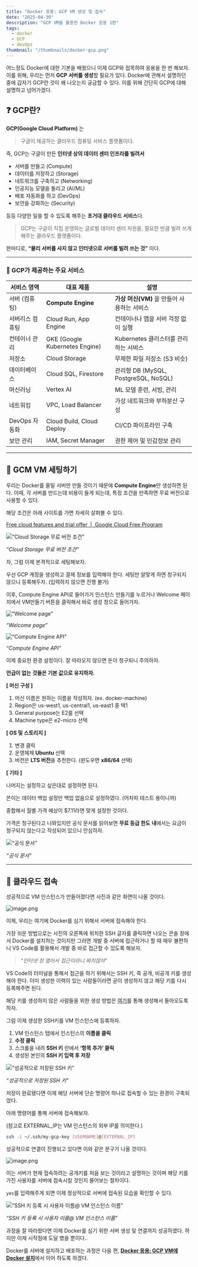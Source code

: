 ```yaml
---
title: "Docker 응용: GCP VM 생성 및 접속"
date: "2025-04-30"
description: "GCP VM을 활용한 Docker 응용 1편"
tags:
  - docker
  - GCP
  - devOps
thumbnail: "/thumbnails/docker-gcp.png"
---
```


어느정도 Docker에 대한 기본을 배웠으니 이제 GCP와 접목하여 응용을 한 번 해보자. 이를 위해, 우리는 먼저 **GCP 서버를 생성**할 필요가 있다. Docker에 관해서 설명하던 중에 갑자기 GCP란 것이 왜 나오는지 궁금할 수 있다. 이를 위해 간단히 GCP에 대해 설명하고 넘어가겠다.

## ❓ GCP란?

**GCP(Google Cloud Platform)** 는

> 구글이 제공하는 클라우드 컴퓨팅 서비스 플랫폼이다.
> 

즉, GCP는 구글이 만든 **인터넷 상의 데이터 센터 인프라를 빌려서**

- 서버를 만들고 (Compute)
- 데이터를 저장하고 (Storage)
- 네트워크를 구축하고 (Networking)
- 인공지능 모델을 돌리고 (AI/ML)
- 배포 자동화를 하고 (DevOps)
- 보안을 강화하는 (Security)

등등 다양한 일을 할 수 있도록 해주는 **초거대 클라우드 서비스**다.

> GCP는 구글이 직접 운영하는 글로벌 데이터 센터 자원을, 필요한 만큼 빌려 쓰게 해주는 클라우드 플랫폼이다.
> 

한마디로, **“물리 서버를 사지 않고 인터넷으로 서버를 빌려 쓰는 것”** 이다.

---

### 🔹 GCP가 제공하는 주요 서비스

| 서비스 영역 | 대표 제품 | 설명 |
| --- | --- | --- |
| 서버 (컴퓨팅) | **Compute Engine** | **가상 머신(VM)** 을 만들어 사용하는 서비스 |
| 서버리스 컴퓨팅 | Cloud Run, App Engine | 컨테이너나 앱을 서버 걱정 없이 실행 |
| 컨테이너 관리 | GKE (Google Kubernetes Engine) | Kubernetes 클러스터를 관리하는 서비스 |
| 저장소 | Cloud Storage | 무제한 파일 저장소 (S3 비슷) |
| 데이터베이스 | Cloud SQL, Firestore | 관리형 DB (MySQL, PostgreSQL, NoSQL) |
| 머신러닝 | Vertex AI | ML 모델 훈련, 서빙, 관리 |
| 네트워킹 | VPC, Load Balancer | 가상 네트워크와 부하분산 구성 |
| DevOps 자동화 | Cloud Build, Cloud Deploy | CI/CD 파이프라인 구축 |
| 보안 관리 | IAM, Secret Manager | 권한 제어 및 민감정보 관리 |

---

## 🔧 GCM VM 세팅하기

우리는 Docker를 올릴 서버만 만들 것이기 때문에 **Compute Engine**만 생성하면 된다. 이때, 각 서버를 만드는데 비용이 들게 되는데, 특정 조건을 만족하면 무료 버전으로 사용할 수 있다.

해당 조건은 아래 사이트를 가면 자세히 살펴볼 수 있다.

[Free cloud features and trial offer  |  Google Cloud Free Program](https://cloud.google.com/free/docs/free-cloud-features#free-tier-usage-limits)

![*“Cloud Storage 무료 버전 조건”*](/images/docker-gcp/01/image.png)

*“Cloud Storage 무료 버전 조건”*

자, 그럼 이제 본격적으로 세팅해보자.

우선 GCP 계정을 생성하고 결제 정보를 입력해야 한다. 세팅만 알맞게 하면 청구되지 않으니 등록해두자. (입력하지 않으면 진행 불가)

이후, Compute Engine API로 들어가거 인스턴스 만들기를 누르거나 Welcome 페이지에서 VM만들기 버튼을 클릭해서 바로 생성 창으로 들어가자.

![*“Welcome page”*](/images/docker-gcp/01/image1.png)

*“Welcome page”*

![*“Compute Engine API”*](/images/docker-gcp/01/image2.png)

*“Compute Engine API”*

이제 중요한 환경 설정이다. 잘 따라오지 않으면 돈이 청구되니 주의하자. 

**언급이 없는 것들은 기본 값으로 유지하자.**

**[ 머신 구성 ]**

1. 머신 이름은 원하는 이름을 작성하자. (ex. docker-machine)
2. Region은 us-west1, us-central1, us-east1 중 택1
3. General purpose는 E2를 선택
4. Machine type은 e2-micro 선택

**[ OS 및 스토리지 ]**

1. 변경 클릭
2. 운영체제 **Ubuntu** 선택
3. 버전은 **LTS 버전**을 추천한다. (윈도우면 **x86/64** 선택)

**[ 기타 ]**

나머지는 설정하고 싶은대로 설정하면 된다.

쓴이는 데이터 백업 설정만 백업 없음으로 설정하였다. (어차피 테스트 용이니까)

종합해서 월별 가격 예상이 $7.11라면 맞게 설정한 것이다.

가격은 청구된다고 나와있지만 공식 문서를 읽어보면 **무료 등급 한도** **내**에서는 요금이 청구되지 않는다고 작성되어 있으니 안심하자.

![*“공식 문서”*](/images/docker-gcp/01/image3.png)

*“공식 문서”*

---

## 📡 클라우드 접속

성공적으로 VM 인스턴스가 만들어졌다면 사진과 같은 화면이 나올 것이다.

![image.png](/images/docker-gcp/01/image4.png)

이제, 우리는 여기에 Docker를 심기 위해서 서버에 접속해야 한다.

가장 쉬운 방법으로는 사진의 오른쪽에 위치한 SSH 글자를 클릭하면 나오는 콘솔 창에서 Docker를 설치하는 것이지만 그러면 개발 중 서버에 접근하거나 할 때 매우 불편하니 VS Code를 활용해서 개발 중 바로 접근할 수 있도록 해보자.

> “*인터넷 창 열어서 접근이라니 짜치잖아*”
> 

VS Code의 터미널을 통해서 접근을 하기 위해서는 SSH 키, 즉 공개, 비공개 키를 생성해야 한다. 이미 생성한 이력이 있는 사람들이라면 굳이 생성하지 않고 해당 키를 다시 등록해주면 된다.

해당 키를 생성하지 않은 사람들을 위한 생성 방법은 [여기](https://www.notion.so/SSH-1e3fcbf1b92480b08e11c689ad1f7349?pvs=21)를 통해 생성해서 돌아오도록 하자.

그럼 이제 생성한 SSH키를 VM 인스턴스에 등록하자.

1. VM 인스턴스 탭에서 인스턴스의 **이름을 클릭**
2. **수정 클릭**
3. 스크롤을 내려 **SSH 키** 란에서 **‘항목 추가’ 클릭**
4. 생성된 본인의 **SSH 키 입력 후 저장**

![*“성공적으로 저장된 SSH 키”*](/images/docker-gcp/01/image5.png)

*“성공적으로 저장된 SSH 키”*

저장이 완료됐다면 이제 해당 서버에 단순 명령어 하나로 접속할 수 있는 환경이 구축되었다.

아래 명령어를 통해 서버에 접속해보자.

(참고로 EXTERNAL_IP는 VM 인스턴스의 외부 IP를 의미한다.)

```bash
ssh -i ~/.ssh/my-gcp-key [USERNAME]@[EXTERNAL_IP]
```

성공적으로 연결이 진행되고 있다면 이와 같은 문구가 나올 것이다.

![image.png](/images/docker-gcp/01/image6.png)

이는 서버가 현재 접속하려는 공개키를 처음 보는 것이라고 설명하는 것이며 해당 키를 가진 사용자를 서버에 접속시킬 것인지 물어보는 절차이다.

`yes`를 입력해주게 되면 이제 정상적으로 서버에 접속된 모습을 확인할 수 있다.

![*“SSH 키 등록 시 사용자 이름@ VM 인스턴스 이름”*](/images/docker-gcp/01/image7.png)

*“SSH 키 등록 시 사용자 이름@ VM 인스턴스 이름”*

과정을 잘 따라왔다면 이제 Docker를 심기 위한 서버 생성 및 연결까지 성공하였다. 하지만 이제 시작점에 도달 했을 뿐이다..

Docker를 서버에 설치하고 배포하는 과정은 다음 편, [**Docker 응용: GCP VM에 Docker 설치**](https://www.notion.so/Docker-GCP-VM-Docker-1e3fcbf1b924808a9375e4c1d7d43280?pvs=21)에서 이어 하도록 하겠다.